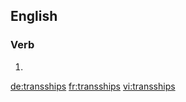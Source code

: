 ==English==

===Verb===
{{head|en}}

# {{en-third-person singular of|transship}}

[[de:transships]]
[[fr:transships]]
[[vi:transships]]